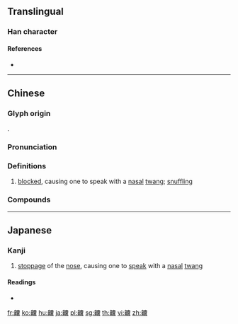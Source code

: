 {{character info/new}}
==Translingual==

===Han character===
{{Han char|rn=209|rad=鼻|as=22|sn=36|four=20432|canj=HLJBV|ids=⿰鼻囊}}

====References====
* {{Han ref|kx=1531.051|dkj=48559|dj=2068.100|hdz=74782.060|uh=9F49|ud=40777|bh=F9D4|bd=63956}}

----

==Chinese==
{{zh-forms}}

===Glyph origin===
{{Han etym}}
{{Han compound|鼻|囊|ls=psc|c1=s|c2=p}}.

===Pronunciation===
{{zh-pron
|m=nàng
|c=nong6,nung6
|mn=qz,tw,xm,zz:lōng
|w=3naan
|mc=y
|oc=y
|cat=a
}}

===Definitions===
{{zh-hanzi}}

# {{lb|zh|of nose}} [[blocked]], causing one to speak with a [[nasal]] [[twang]]; [[snuffling]]

===Compounds===
{{zh-der|齉鼻|齉鼻兒}}

----

==Japanese==

===Kanji===
{{ja-kanji|grade=|rs=鼻14}}

# [[stoppage]] of the [[nose]], causing one to [[speak]] with a [[nasal]] [[twang]]

====Readings====
* {{ja-readings|on=[[のう]] ([[nō]])|kun=}}

[[fr:齉]]
[[ko:齉]]
[[hu:齉]]
[[ja:齉]]
[[pl:齉]]
[[sg:齉]]
[[th:齉]]
[[vi:齉]]
[[zh:齉]]